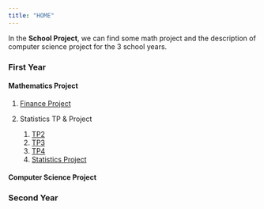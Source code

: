 ```yaml
---
title: "HOME"
---
```


In the __School Project__, we can find some math project and the description of computer science project for the $3$ school years.

### First Year

#### Mathematics Project

1. [Finance Project](https://nicolasmakaroff.github.io/financeproject.html)
2. Statistics TP & Project

    1. [TP2](https://nicolasmakaroff.github.io/tp2.html)
    2. [TP3](https://nicolasmakaroff.github.io/tp3.html)
    3. [TP4](https://nicolasmakaroff.github.io/tp4.html)
    4. [Statistics Project](https://nicolasmakaroff.github.io/projectstat.html)

#### Computer Science Project

### Second Year

